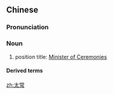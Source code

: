 ==Chinese==
{{zh-forms}}

===Pronunciation===
{{zh-pron
|m=tàicháng
|c=taai3 soeng4
|cat=n
}}

===Noun===
{{zh-noun}}

# {{lb|zh|archaic}} position title: [[w:Government of the Han Dynasty|Minister of Ceremonies]]

====Derived terms====
{{zh-der|太常卿}}

[[zh:太常]]
